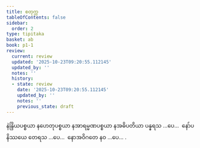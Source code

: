 ```yaml
---
title: စတုက္က
tableOfContents: false
sidebar:
  order: 2
type: tipitaka
basket: ab
book: p1-1
review:
  current: review
  updated: '2025-10-23T09:20:55.112145'
  updated_by: ''
  notes: ''
  history:
  - state: review
    date: '2025-10-23T09:20:55.112145'
    updated_by: ''
    notes: ''
    previous_state: draft
---
```



<ReviewStatus review={frontmatter.review} showDetails={true} />

<HypothesisAnnotation frontmatter={frontmatter} />

<DynamicBreadcrumb />

<Paragraph number="1241" book="p1-1">
နဲန္ဒြိယပစ္စယာ နဟေတုပစ္စယာ နအာရမ္မဏပစ္စယာ နအဓိပတိယာ ပန္နရသ …ပေ…  နော်ပနိဿယေ တေရသ …ပေ…  နောအဝိဂတေ နဝ …ပေ… .
</Paragraph>